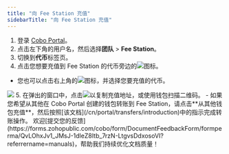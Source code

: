 ```yaml
---
title: "向 Fee Station 充值"
sidebarTitle: "向 Fee Station 充值"
---
```


1. 登录 [Cobo Portal](https://portal.cobo.com/login)。
2. 点击左下角的用户名，然后选择**团队** > **Fee Station**。
3. 切换到**代币**标签页。
4. 点击您想要充值到 Fee Station 的代币旁边的<img src="/cn/images/fee-station/deposit.svg" className="icon"></img>图标。
- 您也可以点击右上角的<img src="/cn/images/fee-station/deposit.svg" className="icon"></img>图标，并选择您要充值的代币。
<img src="/cn/images/fee-station/2.png" className="screenshot_full_screen"/>
5. 在弹出的窗口中，点击<img src="/cn/images/fee-station/copy.svg" className="icon"></img>以复制充值地址，或使用钱包扫描二维码。
- 如果您希望从其他在 Cobo Portal 创建的钱包转账到 Fee Station，请点击**从其他钱包充值**，然后按照[该文档](/cn/portal/transfers/introduction)中的指示完成转账操作。
<Tip>欢迎[提交您的反馈](https://forms.zohopublic.com/cobo/form/DocumentFeedbackForm/formperma/QvLOhxJv1_JMsJ-1dleZ8Itb_7rzN-LtgvsDdxosoVI?referrername=manuals)，帮助我们持续优化文档质量！</Tip>